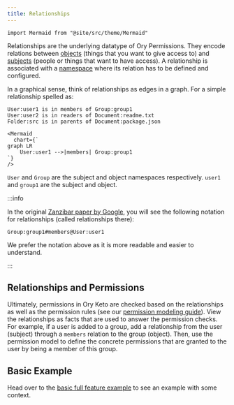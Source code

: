 ```yaml
---
title: Relationships
---
```


```mdx-code-block
import Mermaid from "@site/src/theme/Mermaid"
```

Relationships are the underlying datatype of Ory Permissions. They encode relations between [objects](./objects.mdx) (things that
you want to give access to) and [subjects](./subjects.mdx) (people or things that want to have access). A relationship is
associated with a [namespace](./namespaces.mdx) where its relation has to be defined and configured.

In a graphical sense, think of relationships as edges in a graph. For a simple relationship spelled as:

```keto-relationships
User:user1 is in members of Group:group1
User:user2 is in readers of Document:readme.txt
Folder:src is in parents of Document:package.json
```

```mdx-code-block
<Mermaid
  chart={`
graph LR
    User:user1 -->|members| Group:group1
`}
/>
```

`User` and `Group` are the subject and object namespaces respectively. `user1` and `group1` are the subject and object.

:::info

In the original [Zanzibar paper by Google](https://research.google/pubs/pub48190/), you will see the following notation for
relationships (called relationships there):

```keto-relation-tuples
Group:group1#members@User:user1
```

We prefer the notation above as it is more readable and easier to understand.

:::

## Relationships and Permissions

Ultimately, permissions in Ory Keto are checked based on the relationships as well as the permission rules (see our
[permission modeling guide](../modeling/create-permission-model.mdx)). View the relationships as facts that are used to answer the
permission checks. For example, if a user is added to a group, add a relationship from the user (subject) through a `members`
relation to the group (object). Then, use the permission model to define the concrete permissions that are granted to the user by
being a member of this group.

## Basic Example

Head over to the [basic full feature example](../examples/olymp-file-sharing.mdx) to see an example with some context.
